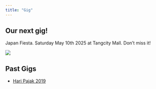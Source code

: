 ```yaml
---
title: "Gig"
---
```


## Our next gig!

Japan Fiesta. Saturday May 10th 2025 at Tangcity Mall. Don't miss it!

![](jgig.jpg)

## Past Gigs

- [Hari Pajak 2019](https://www.youtube.com/playlist?list=PLqdegcdJZ6y7nw2BMzHke8I-IbxKuwqKA)